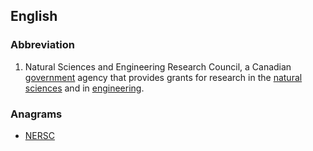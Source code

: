 ==English==
{{wikipedia}}

===Abbreviation===
{{head|en|abbreviation}}

# {{context|Canada|lang=en}} Natural Sciences and Engineering Research Council, a Canadian [[government]] agency that provides grants for research in the [[natural science]]s and in [[engineering]].

===Anagrams===
* [[NERSC#English|NERSC]]